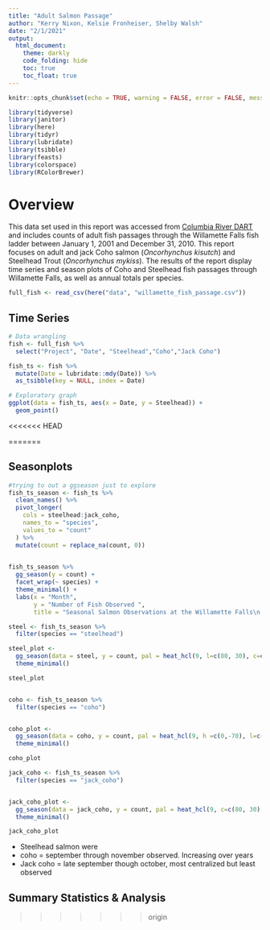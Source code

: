 ```yaml
---
title: "Adult Salmon Passage"
author: "Kerry Nixon, Kelsie Fronheiser, Shelby Walsh"
date: "2/1/2021"
output: 
  html_document:
    theme: darkly
    code_folding: hide
    toc: true
    toc_float: true
---
```


```r
knitr::opts_chunk$set(echo = TRUE, warning = FALSE, error = FALSE, message = FALSE)

library(tidyverse)
library(janitor)
library(here)
library(tidyr)
library(lubridate)
library(tsibble)
library(feasts)
library(colorspace)
library(RColorBrewer)
```
# Overview {.tabset}


This data set used in this report was accessed from [Columbia River DART](http://www.cbr.washington.edu/dart) and includes counts of adult fish passages through the Willamette Falls fish ladder between January 1, 2001 and December 31, 2010. This report focuses on adult and jack Coho salmon (*Oncorhynchus kisutch*) and Steelhead Trout (*Oncorhynchus mykiss*). The results of the report display time series and season plots of Coho and Steelhead fish passages through Willamette Falls, as well as annual totals per species.
```r
full_fish <- read_csv(here("data", "willamette_fish_passage.csv"))
```
## Time Series
```r
# Data wrangling
fish <- full_fish %>% 
  select("Project", "Date", "Steelhead","Coho","Jack Coho")

fish_ts <- fish %>% 
  mutate(Date = lubridate::mdy(Date)) %>% 
  as_tsibble(key = NULL, index = Date)

# Exploratory graph
ggplot(data = fish_ts, aes(x = Date, y = Steelhead)) +
  geom_point()
```

<<<<<<< HEAD

=======

## Seasonplots
```r
#trying to out a ggseason just to explore
fish_ts_season <- fish_ts %>% 
  clean_names() %>% 
  pivot_longer(
    cols = steelhead:jack_coho,
    names_to = "species",
    values_to = "count"
  ) %>% 
  mutate(count = replace_na(count, 0))
  

fish_ts_season %>% 
  gg_season(y = count) +
  facet_wrap(~ species) +
  theme_minimal() +
  labs(x = "Month",
       y = "Number of Fish Observed ", 
       title = "Seasonal Salmon Observations at the Willamette Falls\n Fish Ladder")

steel <- fish_ts_season %>% 
  filter(species == "steelhead")

steel_plot <- 
  gg_season(data = steel, y = count, pal = heat_hcl(9, l=c(80, 30), c=c(30,90), power = c(1/5, 1.5))) +
  theme_minimal()

steel_plot


coho <- fish_ts_season %>% 
  filter(species == "coho") 


coho_plot <- 
  gg_season(data = coho, y = count, pal = heat_hcl(9, h =c(0,-70), l=c(75, 40), c=c(40,80), power = 1)) +
  theme_minimal()

coho_plot

jack_coho <- fish_ts_season %>% 
  filter(species == "jack_coho") 


jack_coho_plot <- 
  gg_season(data = jack_coho, y = count, pal = heat_hcl(9, c=c(80, 30), l=c(30,90), power = c(1/5, 1.5))) +
  theme_minimal()

jack_coho_plot
```

- Steelhead salmon were 
- coho = september through november observed. Increasing over years
- Jack coho = late september though october, most centralized but least observed



## Summary Statistics & Analysis
>>>>>>> origin
